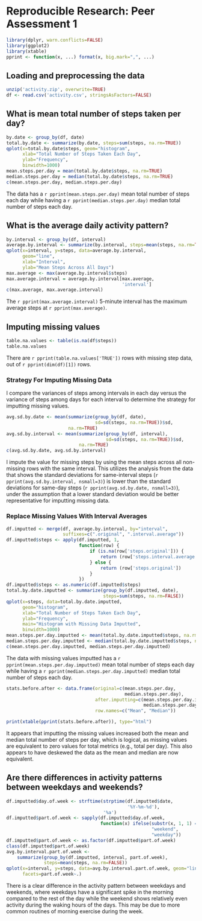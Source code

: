 # Reproducible Research: Peer Assessment 1
```r
library(dplyr, warn.conflicts=FALSE)
library(ggplot2)
library(xtable)
pprint <- function(x, ...) format(x, big.mark=",", ...)
```

## Loading and preprocessing the data
```r
unzip('activity.zip', overwrite=TRUE)
df <- read.csv('activity.csv', stringsAsFactors=FALSE)
```

## What is mean total number of steps taken per day?
```r
by.date <- group_by(df, date)
total.by.date <- summarize(by.date, steps=sum(steps, na.rm=TRUE))
qplot(x=total.by.date$steps, geom="histogram",
      xlab="Total Number of Steps Taken Each Day",
      ylab="Frequency",
      binwidth=1000)
mean.steps.per.day = mean(total.by.date$steps, na.rm=TRUE)
median.steps.per.day = median(total.by.date$steps, na.rm=TRUE)
c(mean.steps.per.day, median.steps.per.day)
```

The data has a `r pprint(mean.steps.per.day)` mean total number of steps each day while
having a `r pprint(median.steps.per.day)` median total number of steps each day.

## What is the average daily activity pattern?
```r
by.interval <- group_by(df, interval)
average.by.interval <- summarize(by.interval, steps=mean(steps, na.rm=TRUE))
qplot(x=interval, y=steps, data=average.by.interval,
      geom="line",
      xlab="Interval",
      ylab="Mean Steps Across All Days")
max.average <- max(average.by.interval$steps)
max.average.interval = average.by.interval[max.average,
                                           'interval']
c(max.average, max.average.interval)
```
The `r pprint(max.average.interval)` 5-minute interval has the maximum average steps
at `r pprint(max.average)`.

## Imputing missing values

```r
table.na.values <- table(is.na(df$steps))
table.na.values
```
There are `r pprint(table.na.values['TRUE'])` rows with missing step data, out of
`r pprint(dim(df)[1])` rows.

### Strategy For Imputing Missing Data
I compare the variances of steps among intervals in each day versus the
variance of steps among days for each interval to determine the strategy
for imputting missing values.

```r
avg.sd.by.date <- mean(summarize(group_by(df, date),
                                 sd=sd(steps, na.rm=TRUE))$sd,
                       na.rm=TRUE)
avg.sd.by.interval <- mean(summarize(group_by(df, interval),
                                     sd=sd(steps, na.rm=TRUE))$sd,
                           na.rm=TRUE)
c(avg.sd.by.date, avg.sd.by.interval)
```
I impute the value for missing steps by using the mean steps across
all non-missing rows with the same interval.  This utilizes the analysis
from the data that shows the standard deviations for same-interval steps
(`r pprint(avg.sd.by.interval, nsmall=3)`) is lower than
the standard deviations for same-day steps
(`r pprint(avg.sd.by.date, nsmall=3)`), under the assumption
that a lower standard deviation would
be better representative for imputting missing data.

### Replace Missing Values With Interval Averages
```r
df.imputted <- merge(df, average.by.interval, by="interval",
                     suffixes=c(".original", ".interval.average"))
df.imputted$steps <- apply(df.imputted, 1,
                           function(row) {
                               if (is.na(row['steps.original'])) {
                                   return (row['steps.interval.average'])
                               } else {
                                   return (row['steps.original'])
                               }
                           })
df.imputted$steps <- as.numeric(df.imputted$steps)
total.by.date.imputted <- summarize(group_by(df.imputted, date),
                                    steps=sum(steps, na.rm=FALSE))
qplot(x=steps, data=total.by.date.imputted,
      geom="histogram",
      xlab="Total Number of Steps Taken Each Day",
      ylab="Frequency",
      main="Histogram with Missing Data Imputted",
      binwidth=1000)
mean.steps.per.day.imputted <- mean(total.by.date.imputted$steps, na.rm=FALSE)
median.steps.per.day.imputted <- median(total.by.date.imputted$steps, na.rm=FALSE)
c(mean.steps.per.day.imputted, median.steps.per.day.imputted)
```

The data with missing values imputted has a `r pprint(mean.steps.per.day.imputted)`
mean total number of steps each day while having a
`r pprint(median.steps.per.day.imputted)` median total number of steps each day.

```r
stats.before.after <- data.frame(original=c(mean.steps.per.day,
                                            median.steps.per.day),
                                 after.imputting=c(mean.steps.per.day.imputted,
                                                   median.steps.per.day.imputted),
                                 row.names=c("Mean", "Median"))
```
```r
print(xtable(pprint(stats.before.after)), type="html")
```
It appears that imputting the missing values increased both the mean and median
total number of steps per day, which is logical, as missing values
are equivalent to zero values for total metrics (e.g., total per day).
This also appears to have deskewed
the data as the mean and median are now equivalent.

## Are there differences in activity patterns between weekdays and weekends?
```r
df.imputted$day.of.week <- strftime(strptime(df.imputted$date,
                                             '%Y-%m-%d'),
                                    '%a')
df.imputted$part.of.week <- sapply(df.imputted$day.of.week,
                                   function(x) ifelse(substr(x, 1, 1) == 'S',
                                                      "weekend",
                                                      "weekday"))
df.imputted$part.of.week <- as.factor(df.imputted$part.of.week)
class(df.imputted$part.of.week)
avg.by.interval.part.of.week <-
    summarize(group_by(df.imputted, interval, part.of.week),
              steps=mean(steps, na.rm=FALSE))
qplot(x=interval, y=steps, data=avg.by.interval.part.of.week, geom="line",
      facets=part.of.week~.)
```

There is a clear difference in the activity pattern between weekdays and
weekends, where weekdays have a significant spike in the morning compared
to the rest of the day while the weekend shows relatively even activity during the
waking hours of the days.  This may be due to more common routines of morning exercise
during the week.